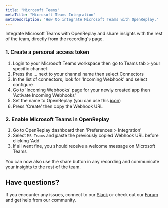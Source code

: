 ```yaml
---
title: "Microsoft Teams"
metaTitle: "Microsoft Teams Integration"
metaDescription: "How to integrate Microsoft Teams with OpenReplay."
---
```


Integrate Microsoft Teams with OpenReplay and share insights with the rest of the team, directly from the recording's page.

### 1. Create a personal access token

1. Login to your Microsoft Teams workspace then go to Teams tab > your specific channel
2. Press the ... next to your channel name then select Connectors
3. In the list of connectors, look for 'Incoming Webhook' and select configure 
3. Go to 'Incoming Webhooks' page for your newly created app then 'Activate Incoming Webhooks'
4. Set the name to OpenReplay (you can use this <a href="https://docs.openreplay.com/static/OpenReplay.png" target="_blank">icon</a>)
5. Press 'Create' then copy the Webhook URL

### 2. Enable Microsoft Teams in OpenReplay

1. Go to OpenReplay dashboard then 'Preferences > Integration'
2. Select `MS Teams` and paste the previously copied Webhook URL before clicking 'Add'
3. If all went fine, you should receive a welcome message on Microsoft Teams

You can now also use the share button in any recording and communicate your insights to the rest of the team.

## Have questions?

If you encounter any issues, connect to our [Slack](https://slack.openreplay.com) or check out our [Forum](https://forum.openreplay.com) and get help from our community.
